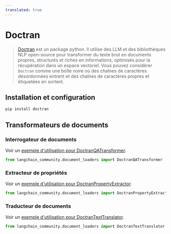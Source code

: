 ```yaml
---
translated: true
---
```


# Doctran

>[Doctran](https://github.com/psychic-api/doctran) est un package python. Il utilise des LLM et des bibliothèques NLP open-source pour transformer du texte brut en documents propres, structurés et riches en informations, optimisés pour la récupération dans un espace vectoriel. Vous pouvez considérer `Doctran` comme une boîte noire où des chaînes de caractères désordonnées entrent et des chaînes de caractères propres et étiquetées en sortent.

## Installation et configuration

```bash
pip install doctran
```

## Transformateurs de documents

### Interrogateur de documents

Voir un [exemple d'utilisation pour DoctranQATransformer](/docs/integrations/document_transformers/doctran_interrogate_document).

```python
from langchain_community.document_loaders import DoctranQATransformer
```

### Extracteur de propriétés

Voir un [exemple d'utilisation pour DoctranPropertyExtractor](/docs/integrations/document_transformers/doctran_extract_properties).

```python
from langchain_community.document_loaders import DoctranPropertyExtractor
```

### Traducteur de documents

Voir un [exemple d'utilisation pour DoctranTextTranslator](/docs/integrations/document_transformers/doctran_translate_document).

```python
from langchain_community.document_loaders import DoctranTextTranslator
```
